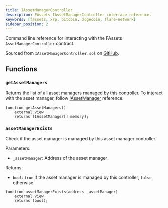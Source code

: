 ```yaml
---
title: IAssetManagerController
description: FAssets IAssetManagerController interface reference.
keywords: [fassets, xrp, bitcoin, dogecoin, flare-network]
sidebar_position: 2
---
```


Command line reference for interacting with the FAssets `AssetManagerController` contract.

Sourced from `IAssetManagerController.sol` on [GitHub](https://github.com/flare-foundation/fassets/blob/main/contracts/userInterfaces/IAssetManagerController.sol).

## Functions

### `getAssetManagers`

Returns the list of all asset managers managed by this controller.
To interact with the asset manager, follow [IAssetManager](/fassets/reference/IAssetManager) reference.

```solidity
function getAssetManagers()
    external view
    returns (IAssetManager[] memory);
```

### `assetManagerExists`

Check if the asset manager is managed by this asset manager controller.

Parameters:

- `_assetManager`: Address of the asset manager

Returns:

- `bool`: `true` if the asset manager is managed by this controller, `false` otherwise.

```solidity
function assetManagerExists(address _assetManager)
    external view
    returns (bool);
```
